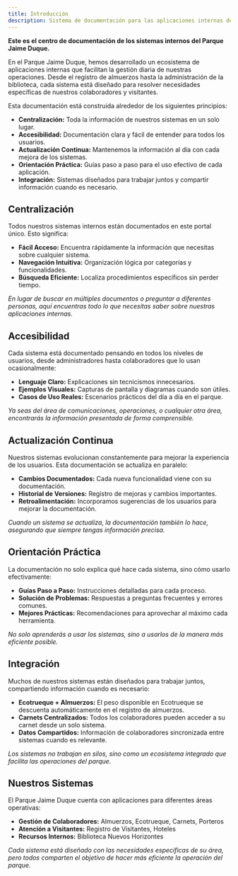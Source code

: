 ```yaml
---
title: Introducción
description: Sistema de documentación para las aplicaciones internas del Parque Jaime Duque. Una colección de herramientas digitales diseñadas para optimizar la gestión operativa y administrativa del parque.
---
```


**Este es el centro de documentación de los sistemas internos del Parque Jaime Duque.**

En el Parque Jaime Duque, hemos desarrollado un ecosistema de aplicaciones internas que facilitan la gestión diaria de nuestras operaciones. Desde el registro de almuerzos hasta la administración de la biblioteca, cada sistema está diseñado para resolver necesidades específicas de nuestros colaboradores y visitantes.

Esta documentación está construida alrededor de los siguientes principios:

- **Centralización:** Toda la información de nuestros sistemas en un solo lugar.
- **Accesibilidad:** Documentación clara y fácil de entender para todos los usuarios.
- **Actualización Continua:** Mantenemos la información al día con cada mejora de los sistemas.
- **Orientación Práctica:** Guías paso a paso para el uso efectivo de cada aplicación.
- **Integración:** Sistemas diseñados para trabajar juntos y compartir información cuando es necesario.

## Centralización

Todos nuestros sistemas internos están documentados en este portal único. Esto significa:

- **Fácil Acceso:** Encuentra rápidamente la información que necesitas sobre cualquier sistema.
- **Navegación Intuitiva:** Organización lógica por categorías y funcionalidades.
- **Búsqueda Eficiente:** Localiza procedimientos específicos sin perder tiempo.

_En lugar de buscar en múltiples documentos o preguntar a diferentes personas, aquí encuentras todo lo que necesitas saber sobre nuestras aplicaciones internas._

## Accesibilidad

Cada sistema está documentado pensando en todos los niveles de usuarios, desde administradores hasta colaboradores que lo usan ocasionalmente:

- **Lenguaje Claro:** Explicaciones sin tecnicismos innecesarios.
- **Ejemplos Visuales:** Capturas de pantalla y diagramas cuando son útiles.
- **Casos de Uso Reales:** Escenarios prácticos del día a día en el parque.

_Ya seas del área de comunicaciones, operaciones, o cualquier otra área, encontrarás la información presentada de forma comprensible._

## Actualización Continua

Nuestros sistemas evolucionan constantemente para mejorar la experiencia de los usuarios. Esta documentación se actualiza en paralelo:

- **Cambios Documentados:** Cada nueva funcionalidad viene con su documentación.
- **Historial de Versiones:** Registro de mejoras y cambios importantes.
- **Retroalimentación:** Incorporamos sugerencias de los usuarios para mejorar la documentación.

_Cuando un sistema se actualiza, la documentación también lo hace, asegurando que siempre tengas información precisa._

## Orientación Práctica

La documentación no solo explica qué hace cada sistema, sino cómo usarlo efectivamente:

- **Guías Paso a Paso:** Instrucciones detalladas para cada proceso.
- **Solución de Problemas:** Respuestas a preguntas frecuentes y errores comunes.
- **Mejores Prácticas:** Recomendaciones para aprovechar al máximo cada herramienta.

_No solo aprenderás a usar los sistemas, sino a usarlos de la manera más eficiente posible._

## Integración

Muchos de nuestros sistemas están diseñados para trabajar juntos, compartiendo información cuando es necesario:

- **Ecotrueque + Almuerzos:** El peso disponible en Ecotrueque se descuenta automáticamente en el registro de almuerzos.
- **Carnets Centralizados:** Todos los colaboradores pueden acceder a su carnet desde un solo sistema.
- **Datos Compartidos:** Información de colaboradores sincronizada entre sistemas cuando es relevante.

_Los sistemas no trabajan en silos, sino como un ecosistema integrado que facilita las operaciones del parque._

## Nuestros Sistemas

El Parque Jaime Duque cuenta con aplicaciones para diferentes áreas operativas:

- **Gestión de Colaboradores:** Almuerzos, Ecotrueque, Carnets, Porteros
- **Atención a Visitantes:** Registro de Visitantes, Hoteles
- **Recursos Internos:** Biblioteca Nuevos Horizontes

_Cada sistema está diseñado con las necesidades específicas de su área, pero todos comparten el objetivo de hacer más eficiente la operación del parque._